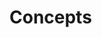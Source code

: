 
# Concepts

<Resources title='iroh protocols'>
  <Resource
    href='/docs/protocols/documents'
    name='Documents'
    description='Documents are portable, syncable key-value stores'
    icon='CodeBracketIcon'
    pattern={{ y: 32, squares: [[0, 2], [1, 4]] }}
  />
  <Resource
    href='/docs/protocols/blobs'
    name='SDKs'
    description='Content-addressable storage & transfer of any-sized binary data'
    icon='ArchiveBoxIcon'
    pattern={{ y: -6, squares: [[-1, 2], [1, 3]] }}
  />
  <Resource
    href='/docs/protocols/net'
    name='Todos Example'
    description='Connect to any device by node ID'
    icon='UserIcon'
    pattern={{ y: 16, squares:[[0, 1],[1, 3]] }}
  />
</Resources>